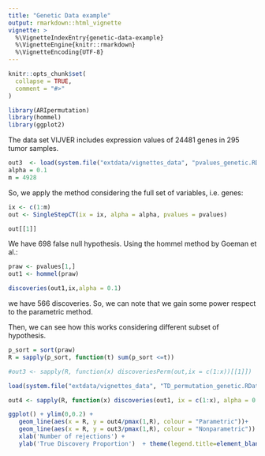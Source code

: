 ```yaml
---
title: "Genetic Data example"
output: rmarkdown::html_vignette
vignette: >
  %\VignetteIndexEntry{genetic-data-example}
  %\VignetteEngine{knitr::rmarkdown}
  %\VignetteEncoding{UTF-8}
---
```


```r
knitr::opts_chunk$set(
  collapse = TRUE,
  comment = "#>"
)
```

```r
library(ARIpermutation)
library(hommel)
library(ggplot2)
```

The data set VIJVER includes expression values of 24481 genes in 295 tumor samples. 

```r
out3  <- load(system.file("extdata/vignettes_data", "pvalues_genetic.RData", package = "ARIpermutation"))
alpha = 0.1
m = 4928
```

So, we apply the method considering the full set of variables, i.e. genes:

```r
ix <- c(1:m)
out <- SingleStepCT(ix = ix, alpha = alpha, pvalues = pvalues)

out[[1]]
```

We have $698$ false null hypothesis. Using the hommel method by Goeman et al.:

```r

praw <- pvalues[1,]
out1 <- hommel(praw)

discoveries(out1,ix,alpha = 0.1)
```

we have $566$ discoveries. So, we can note that we gain some power respect to the parametric method.

Then, we can see how this works considering different subset of hypothesis.

```r
p_sort = sort(praw)
R = sapply(p_sort, function(t) sum(p_sort <=t)) 

#out3 <- sapply(R, function(x) discoveriesPerm(out,ix = c(1:x))[[1]])

load(system.file("extdata/vignettes_data", "TD_permutation_genetic.RData", package = "ARIpermutation"))

out4 <- sapply(R, function(x) discoveries(out1, ix = c(1:x), alpha = 0.1))

ggplot() + ylim(0,0.2) +
   geom_line(aes(x = R, y = out4/pmax(1,R), colour = "Parametric"))+ 
   geom_line(aes(x = R, y = out3/pmax(1,R), colour = "Nonparametric")) +
   xlab('Number of rejections') +
   ylab('True Discovery Proportion')  + theme(legend.title=element_blank())

```




